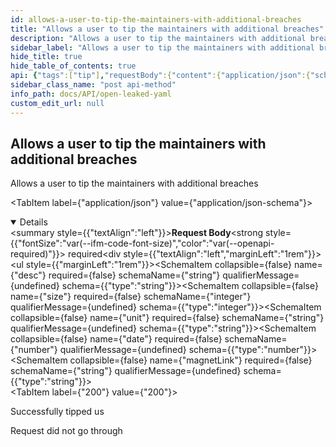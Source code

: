 ```yaml
---
id: allows-a-user-to-tip-the-maintainers-with-additional-breaches
title: "Allows a user to tip the maintainers with additional breaches"
description: "Allows a user to tip the maintainers with additional breaches"
sidebar_label: "Allows a user to tip the maintainers with additional breaches"
hide_title: true
hide_table_of_contents: true
api: {"tags":["tip"],"requestBody":{"content":{"application/json":{"schema":{"allOf":[{"title":"Tip rqeust Body"},{"type":"object","properties":{"desc":{"type":"string"},"size":{"type":"integer"},"unit":{"type":"string"},"date":{"type":"number"},"magnetLink":{"type":"string"}},"example":{"desc":"description","size":114,"unit":"GB","date":1683577685,"magnetLink":"magnet:?xt=urn:btih:d136b1adde531f38311fbf43fb96fc26df1a34cd&dn=Collection+%232-%235+%26+Antipublic"},"title":"Tip"}]}}},"required":true},"responses":{"200":{"description":"Successfully tipped us"},"401":{"description":"Request did not go through"}},"description":"Allows a user to tip the maintainers with additional breaches","method":"post","path":"/api/tip/send","servers":[{"url":"https://virtserver.swaggerhub.com/Peetzie/OpenLeaked/1.0.0","description":"SwaggerHub API Auto Mocking"},{"url":"openleaked.compute.dtu.dk","description":"Default server"},{"url":"localhost","description":"Local running server"}],"jsonRequestBodyExample":{"desc":"description","size":114,"unit":"GB","date":1683577685,"magnetLink":"magnet:?xt=urn:btih:d136b1adde531f38311fbf43fb96fc26df1a34cd&dn=Collection+%232-%235+%26+Antipublic"},"info":{"title":"Open Leaked YAML","description":"## Introduction\nThis API is documented in **OpenAPI** format. \n\n## OpenAPI Specification\nThis API is documented in **OpenAPI format** and is based on\n[Petstore sample](http://petstore.swagger.io/) provided by [swagger.io](http://swagger.io) team.\nIt was **extended** to illustrate features of [generator-openapi-repo](https://github.com/Rebilly/generator-openapi-repo)\ntool and [ReDoc](https://github.com/Redocly/redoc) documentation. In addition to standard\nOpenAPI syntax we use a few [vendor extensions](https://github.com/Redocly/redoc/blob/master/docs/redoc-vendor-extensions.md).\n\n## Cross-Origin Resource Sharing\nThis API features Cross-Origin Resource Sharing (CORS) implemented in compliance with  [W3C spec](https://www.w3.org/TR/cors/).\nAnd that allows cross-domain communication from the browser.\nAll responses have a wildcard same-origin which makes them completely public and accessible to everyone, including any code on any site.\n\n## Authentication\nThe application makes uses of build in authentication. Some of the client calls will be restricted. A local API key may be optained from the vendor\n","contact":{"name":"Open Leaked","url":"https://github.com/Open-Leaked/Monorepo","email":"openleaked@gmail.com"},"license":{"name":"Apache 2.0","url":"http://www.apache.org/licenses/LICENSE-2.0.html"},"version":"1.0.0","x-logo":{"url":"https://redocly.github.io/redoc/petstore-logo.png","altText":"Petstore logo"}},"postman":{"name":"Allows a user to tip the maintainers with additional breaches","description":{"type":"text/plain"},"url":{"path":["api","tip","send"],"host":["{{baseUrl}}"],"query":[],"variable":[]},"header":[{"key":"Content-Type","value":"application/json"}],"method":"POST","body":{"mode":"raw","raw":"\"\"","options":{"raw":{"language":"json"}}}}}
sidebar_class_name: "post api-method"
info_path: docs/API/open-leaked-yaml
custom_edit_url: null
---
```



## Allows a user to tip the maintainers with additional breaches



Allows a user to tip the maintainers with additional breaches

<MimeTabs><TabItem label={"application/json"} value={"application/json-schema"}><details style={{}} data-collapsed={false} open={true}><summary style={{"textAlign":"left"}}><strong>Request Body</strong><strong style={{"fontSize":"var(--ifm-code-font-size)","color":"var(--openapi-required)"}}> required</strong></summary><div style={{"textAlign":"left","marginLeft":"1rem"}}></div><ul style={{"marginLeft":"1rem"}}><SchemaItem collapsible={false} name={"desc"} required={false} schemaName={"string"} qualifierMessage={undefined} schema={{"type":"string"}}></SchemaItem><SchemaItem collapsible={false} name={"size"} required={false} schemaName={"integer"} qualifierMessage={undefined} schema={{"type":"integer"}}></SchemaItem><SchemaItem collapsible={false} name={"unit"} required={false} schemaName={"string"} qualifierMessage={undefined} schema={{"type":"string"}}></SchemaItem><SchemaItem collapsible={false} name={"date"} required={false} schemaName={"number"} qualifierMessage={undefined} schema={{"type":"number"}}></SchemaItem><SchemaItem collapsible={false} name={"magnetLink"} required={false} schemaName={"string"} qualifierMessage={undefined} schema={{"type":"string"}}></SchemaItem></ul></details></TabItem></MimeTabs><div><ApiTabs><TabItem label={"200"} value={"200"}><div>

Successfully tipped us

</div><div></div></TabItem><TabItem label={"401"} value={"401"}><div>

Request did not go through

</div><div></div></TabItem></ApiTabs></div>
      